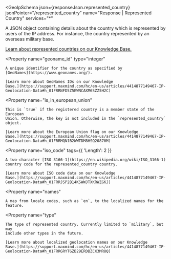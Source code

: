 
<GeoIpSchema
  json={responseJson.represented_country}
  jsonPointer="/represented_country"
  name="Response | Represented Country"
  services="*"
>
  A JSON object containing details about the country which is represented by
  users of the IP address. For instance, the country represented by an overseas
  military base.

[Learn about represented countries on our Knowledge Base.](https://support.maxmind.com/hc/en-us/articles/4414762983195-Country-level-and-City-level-Geolocation)

  <Property
    name="geoname_id"
    type="integer"
  >
    A unique identifier for the country as specified by
    [GeoNames](https://www.geonames.org/).

    [Learn more about GeoNames IDs on our Knowledge
    Base.](https://support.maxmind.com/hc/en-us/articles/4414877149467-IP-Geolocation-Data#h_01FRRNFD5Z5EWNCAXM6SZZ5H2C)

  </Property>

  <Property
    name="is_in_european_union"
  >
    This is `true` if the registered country is a member state of the European
    Union. Otherwise, the key is not included in the `represented_country`
    object.

    [Learn more about the European Union flag on our Knowledge
    Base.](https://support.maxmind.com/hc/en-us/articles/4414877149467-IP-Geolocation-Data#h_01FRRMQN1B2WWTDM8HSQ20870M)

  </Property>

  <Property
    name="iso_code"
    tags={{
      'Length': 2
    }}
  >
    A two-character [ISO 3166-1](https://en.wikipedia.org/wiki/ISO_3166-1)
    country code for the represented_country country.

    [Learn more about ISO code data on our Knowledge
    Base.](https://support.maxmind.com/hc/en-us/articles/4414877149467-IP-Geolocation-Data#h_01FRRJSP2B14KSWWJTXKRWZGKJ)

  </Property>

  <Property
    name="names"
  >
    A map from locale codes, such as `en`, to the localized names for the
    feature.
  </Property>

  <Property
    name="type"
  >
    The type of represented country. Currently limited to `military`, but may
    include other types in the future.

    [Learn more about localized geolocation names on our Knowledge
    Base.](https://support.maxmind.com/hc/en-us/articles/4414877149467-IP-Geolocation-Data#h_01FRRGRYTGZB29ERDBZCX3MR8Q)

  </Property>
</GeoIpSchema>
